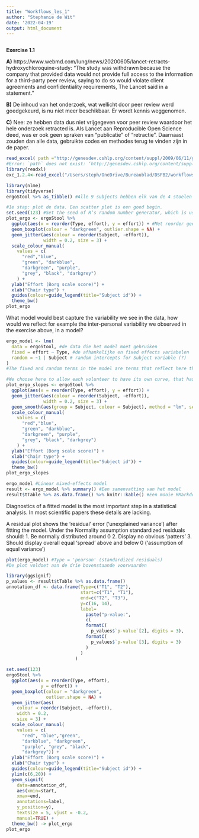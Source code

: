 ```yaml
---
title: "Workflows_les_1"
author: "Stephanie de Wit"
date: '2022-04-19'
output: html_document
---
```


```r

```

__Exercise 1.1__

__A)__ https://www.webmd.com/lung/news/20200605/lancet-retracts-hydroxychloroquine-study: "The study was withdrawn because the company that provided data would not provide full access to the information for a third-party peer review, saying to do so would violate client agreements and confidentiality requirements, The Lancet said in a statement."

__B)__ De inhoud van het onderzoek, wat wellicht door peer review werd goedgekeurd, is nu niet meer beschikbaar. Er wordt kennis weggenomen.

__C)__ Nee: ze hebben data dus niet vrijgegeven voor peer review waardoor het hele onderzoek retracted is. Als Lancet aan Reproducible Open Science deed, was er ook geen spraken van "publicatie" of "retractie". Daarnaast zouden dan alle data, gebruikte codes en methodes terug te vinden zijn in de paper.

```r
read_excel( path ="http://genesdev.cshlp.org/content/suppl/2009/06/11/gad.1806309.DC1/FancySuppTable2.xls", sheet = 1)
#Error: `path` does not exist: ‘http://genesdev.cshlp.org/content/suppl/2009/06/11/gad.1806309.DC1/FancySuppTable2.xls’
library(readxl)
exc_1.2.4<-read_excel("/Users/steph/OneDrive/Bureaublad/DSFB2/workflows_lessen/FancySuppTable2.xls", sheet = 1)
```

```r
library(nlme)
library(tidyverse)
ergoStool %>% as_tibble() #Alle 9 subjects hebben elk van de 4 stoelen 1x gescored.

#1e stap: plot de data. Een scatter plot is een goed begin.
set.seed(123) #Set the seed of R‘s random number generator, which is useful for creating simulations or random objects that can be reproduced.
plot_ergo <- ergoStool %>%
  ggplot(aes(x = reorder(Type, effort), y = effort)) + #Met reorder geef je aan dat je de Efforts van laag naar hoog wilt plotten, dat gaat tenkoste van de Type volgorde.
  geom_boxplot(colour = "darkgreen", outlier.shape = NA) + 
  geom_jitter(aes(colour = reorder(Subject, -effort)), 
              width = 0.2, size = 3) +
  scale_colour_manual(
    values = c(
      "red","blue", 
      "green", "darkblue", 
      "darkgreen", "purple", 
      "grey", "black", "darkgrey")
    ) +
  ylab("Effort (Borg scale score)") +
  xlab("Chair type") + 
  guides(colour=guide_legend(title="Subject id")) +
  theme_bw()
plot_ergo
```

What model would best capture the variability we see in the data, how would we reflect for example the inter-personal variability we observed in the exercise above, in a model?

```r
ergo_model <- lme(
  data = ergoStool, #de data die het model moet gebruiken
  fixed = effort ~ Type, #de afhankelijke en fixed effects variabelen
  random = ~1 | Subject # random intercepts for Subject variable (?)
)
#The fixed and random terms in the model are terms that reflect here the randomization (over persons) and the inter-person variability we observe in the data.

#We choose here to allow each volunteer to have its own curve, that has an intercept with the y axis. For sake of simplicity we assume the curves run parallel, so we assume a fixed slope. In more complicated designs we could also include a random slope, that allows the curves to vary in slope. This can be interpreted as that the effect of Chair type on Effort is not equal for each combination of Chair type and subject. Lets see if the assumption of fixed slope holds:
plot_ergo_slopes <- ergoStool %>%
  ggplot(aes(x = reorder(Type, effort), y = effort)) + 
  geom_jitter(aes(colour = reorder(Subject, -effort)), 
              width = 0.2, size = 3) +
  geom_smooth(aes(group = Subject, colour = Subject), method = "lm", se = FALSE) + #Zonder method="lm",se=FALSE geeft lijnen van punt tot punt
  scale_colour_manual(
    values = c(
      "red","blue", 
      "green", "darkblue", 
      "darkgreen", "purple", 
      "grey", "black", "darkgrey")
    ) + 
  ylab("Effort (Borg scale score)") +
  xlab("Chair type") + 
  guides(colour=guide_legend(title="Subject id")) +
  theme_bw()
plot_ergo_slopes
```

```r
ergo_model #Linear mixed-effects model
result <- ergo_model %>% summary() #Een samenvatting van het model
result$tTable %>% as.data.frame() %>% knitr::kable() #Een mooie RMarkdown tabel van de resultaten
```

Diagnostics of a fitted model is the most important step in a statistical analysis. In most scientific papers these details are lacking.

A residual plot shows the ‘residual’ error (‘unexplained variance’) after fitting the model. Under the Normality assumption standardized residuals should:
1. Be normally distributed around 0
2. Display no obvious ‘patters’
3. Should display overall equal ‘spread’ above and below 0 (‘assumption of equal variance’)

```r
plot(ergo_model) #Type = 'pearson' (standardized residuals)
#De plot voldoet aan de drie bovenstaande voorwaarden
```

```r
library(ggsignif)
p_values <- result$tTable %>% as.data.frame()
annotation_df <- data.frame(Type=c("T1", "T2"), 
                            start=c("T1", "T1"), 
                            end=c("T2", "T3"),
                            y=c(16, 14),
                            label=
                              paste("p-value:",
                              c(
                              formatC(
                                p_values$`p-value`[2], digits = 3),
                              formatC(
                                p_values$`p-value`[3], digits = 3)
                              )
                            )
                          )
                            
set.seed(123)
ergoStool %>%
  ggplot(aes(x = reorder(Type, effort), 
             y = effort)) + 
  geom_boxplot(colour = "darkgreen", 
               outlier.shape = NA) + 
  geom_jitter(aes(
    colour = reorder(Subject, -effort)), 
    width = 0.2, 
    size = 3) +
  scale_colour_manual(
    values = c(
      "red", "blue","green", 
      "darkblue", "darkgreen", 
      "purple", "grey", "black", 
      "darkgrey")) +
  ylab("Effort (Borg scale score)") +
  xlab("Chair type") + 
  guides(colour=guide_legend(title="Subject id")) +
  ylim(c(6,20)) +
  geom_signif(
    data=annotation_df,
    aes(xmin=start, 
    xmax=end, 
    annotations=label, 
    y_position=y),
    textsize = 5, vjust = -0.2,
    manual=TRUE) +
  theme_bw() -> plot_ergo
plot_ergo
```